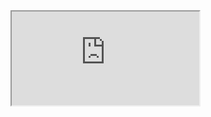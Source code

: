 <iframe
  src="https://codesandbox.io/embed/oplayer-m4inym?autoresize=1&fontsize=14&hidenavigation=1&module=%2Fsrc%2Findex.js&theme=dark"
  style={{
    marginTop: '40px',
    width: '100%',
    height: '80vh',
    border: 0,
    borderRadius: '4px',
    overflow: 'hidden'
  }}
  title="OPlayer"
  allow="accelerometer; ambient-light-sensor; camera; encrypted-media; geolocation; gyroscope; hid; microphone; midi; payment; usb; vr; xr-spatial-tracking"
  sandbox="allow-forms allow-modals allow-popups allow-presentation allow-same-origin allow-scripts"
></iframe>
